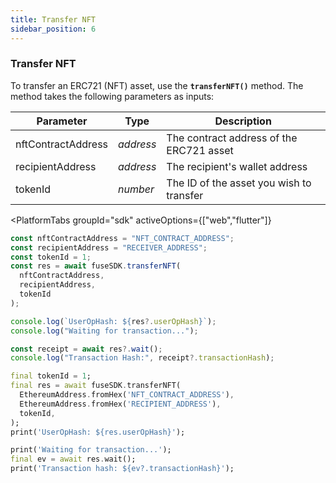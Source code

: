 ```yaml
---
title: Transfer NFT
sidebar_position: 6
---
```



### Transfer NFT

To transfer an ERC721 (NFT) asset, use the **`transferNFT()`** method. The method takes the following parameters as inputs:

| Parameter          | Type      | Description                              |
| ------------------ | --------- | ---------------------------------------- |
| nftContractAddress | _address_ | The contract address of the ERC721 asset |
| recipientAddress   | _address_ | The recipient's wallet address           |
| tokenId            | _number_  | The ID of the asset you wish to transfer |

<PlatformTabs
	groupId="sdk"
	activeOptions={["web","flutter"]}
>
<PlatformTabItem value="web">

```javascript
const nftContractAddress = "NFT_CONTRACT_ADDRESS";
const recipientAddress = "RECEIVER_ADDRESS";
const tokenId = 1;
const res = await fuseSDK.transferNFT(
  nftContractAddress,
  recipientAddress,
  tokenId
);

console.log(`UserOpHash: ${res?.userOpHash}`);
console.log("Waiting for transaction...");

const receipt = await res?.wait();
console.log("Transaction Hash:", receipt?.transactionHash);
```

</PlatformTabItem>

<PlatformTabItem value="flutter">

```dart
final tokenId = 1;
final res = await fuseSDK.transferNFT(
  EthereumAddress.fromHex('NFT_CONTRACT_ADDRESS'),
  EthereumAddress.fromHex('RECIPIENT_ADDRESS'),
  tokenId,
);
print('UserOpHash: ${res.userOpHash}');

print('Waiting for transaction...');
final ev = await res.wait();
print('Transaction hash: ${ev?.transactionHash}');
```

</PlatformTabItem>
</PlatformTabs>
